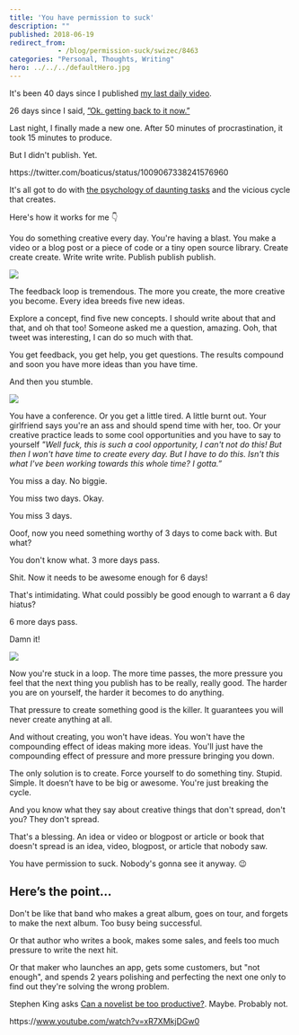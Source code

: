 ```yaml
---
title: 'You have permission to suck'
description: ""
published: 2018-06-19
redirect_from: 
            - /blog/permission-suck/swizec/8463
categories: "Personal, Thoughts, Writing"
hero: ../../../defaultHero.jpg
---
```

It's been 40 days since I published [my last daily video](https://www.youtube.com/watch?v=IvR-vxTYhKQ&index=30&list=PLF8WgaD4xmjWuh7FTYTealxehOuNor_2S).



26 days since I said, [”Ok. getting back to it now.”](https://swizec.com/blog/learned-recording-educational-video-every-day/swizec/8405)



Last night, I finally made a new one. After 50 minutes of procrastination, it took 15 minutes to produce.



But I didn't publish. Yet.



https&#x3A;//twitter.com/boaticus/status/1009067338241576960



It's all got to do with [the psychology of daunting tasks](https://dcgross.com/accomplish-dread-tasks/) and the vicious cycle that creates.



Here's how it works for me 👇



You do something creative every day. You're having a blast. You make a video or a blog post or a piece of code or a tiny open source library. Create create create. Write write write. Publish publish publish.



![](./img/media-UogSmj4xDjQZO-giphy.gif)



The feedback loop is tremendous. The more you create, the more creative you become. Every idea breeds five new ideas.



Explore a concept, find five new concepts. I should write about that and that, and oh that too! Someone asked me a question, amazing. Ooh, that tweet was interesting, I can do so much with that.



You get feedback, you get help, you get questions. The results compound and soon you have more ideas than you have time.



And then you stumble.



![](./img/media-rvasIXgTtFkze-giphy.gif)



You have a conference. Or you get a little tired. A little burnt out. Your girlfriend says you're an ass and should spend time with her, too. Or your creative practice leads to some cool opportunities and you have to say to yourself _"Well fuck, this is such a cool opportunity, I can't not do this! But then I won't have time to create every day. But I have to do this. Isn't this what I've been working towards this whole time? I gotta.”_



You miss a day. No biggie.



You miss two days. Okay.



You miss 3 days.



Ooof, now you need something worthy of 3 days to come back with. But what?



You don't know what. 3 more days pass.



Shit. Now it needs to be awesome enough for 6 days!



That's intimidating. What could possibly be good enough to warrant a 6 day hiatus?



6 more days pass.



Damn it!



![](./img/media-WVqfM4G3o0W64-giphy.gif)



Now you're stuck in a loop. The more time passes, the more pressure you feel that the next thing you publish has to be really, really good. The harder you are on yourself, the harder it becomes to do anything.



That pressure to create something good is the killer. It guarantees you will never create anything at all.



And without creating, you won't have ideas. You won't have the compounding effect of ideas making more ideas. You'll just have the compounding effect of pressure and more pressure bringing you down.



The only solution is to create. Force yourself to do something tiny. Stupid. Simple. It doesn’t have to be big or awesome. You're just breaking the cycle.



And you know what they say about creative things that don't spread, don't you? They don't spread.



That's a blessing. An idea or video or blogpost or article or book that doesn't spread is an idea, video, blogpost, or article that nobody saw.



You have permission to suck. Nobody's gonna see it anyway. 😉



## Here’s the point…



Don't be like that band who makes a great album, goes on tour, and forgets to make the next album. Too busy being successful.



Or that author who writes a book, makes some sales, and feels too much pressure to write the next hit.



Or that maker who launches an app, gets some customers, but "not enough", and spends 2 years polishing and perfecting the next one only to find out they're solving the wrong problem.



Stephen King asks [Can a novelist be too productive?](https://www.nytimes.com/2015/08/31/opinion/stephen-king-can-a-novelist-be-too-productive.html). Maybe. Probably not.



https&#x3A;//www.youtube.com/watch?v=xR7XMkjDGw0